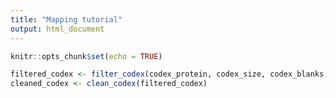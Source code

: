 ```yaml
---
title: "Mapping tutorial"
output: html_document
---
```


```r
knitr::opts_chunk$set(echo = TRUE)
```

```r
filtered_codex <- filter_codex(codex_protein, codex_size, codex_blanks, size_lim = c(1000,25000), blank_lower = c(-1200, -1200, -1200, -1200), blank_upper = c(6000,2500,5000,2500))
cleaned_codex <- clean_codex(filtered_codex)
```

